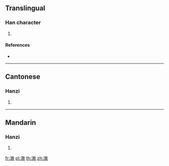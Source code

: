 {{character info/new}}
==Translingual==

===Han character===
{{Han char|rn=85|rad=水|as=11|sn=14|four=38140|canj=EGSK|ids=⿰氵敖}}

# {{defn|Han|sort=水11}}

====References====
* {{Han ref|kx=0644.060|dkj=18087|hdz=31692.040|uh=6EF6|ud=28406|bh=E2B0|bd=58032}}

----

==Cantonese==

===Hanzi===
{{yue-hanzi|jyut=|y=ngou4}}

# {{defn|lang=yue|sort=水11}}

----

==Mandarin==

===Hanzi===
{{cmn-hanzi|pin=[[áo]] ([[ao2]])|wg=ao<sup>2</sup>}}

# {{defn|lang=cmn|sort=水11}}

[[fr:滶]]
[[pl:滶]]
[[th:滶]]
[[zh:滶]]